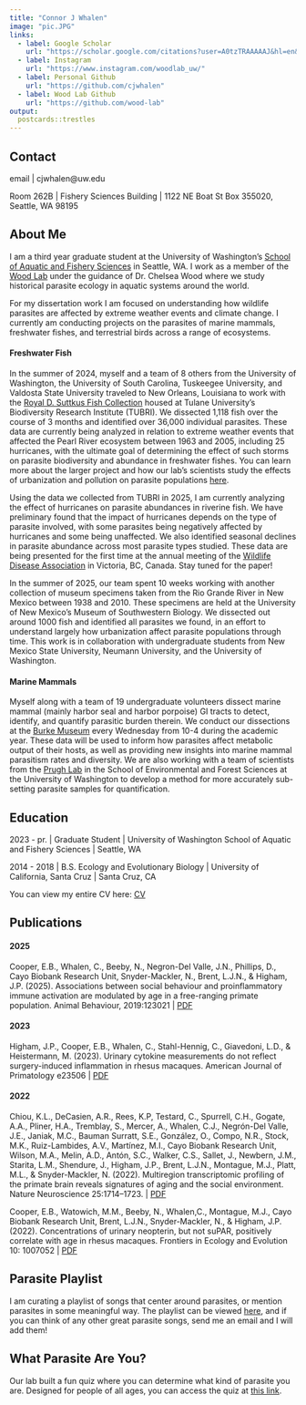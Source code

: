 ```yaml
---
title: "Connor J Whalen"
image: "pic.JPG"
links:
  - label: Google Scholar
    url: "https://scholar.google.com/citations?user=A0tzTRAAAAAJ&hl=en&oi=ao"
  - label: Instagram
    url: "https://www.instagram.com/woodlab_uw/"  
  - label: Personal Github
    url: "https://github.com/cjwhalen"
  - label: Wood Lab Github
    url: "https://github.com/wood-lab"
output:
  postcards::trestles
---
```

## Contact 
email | cjwhalen@uw.edu

Room 262B | Fishery Sciences Building | 1122 NE Boat St Box 355020, Seattle, WA 98195

## About Me
  
I am a third year graduate student at the University of Washington's [School of Aquatic and Fishery Sciences](https://fish.uw.edu/students/graduate-program/meet-our-graduate-students/) in Seattle, WA. I work as a member of the [Wood Lab](https://chelsealwood.com/people/) under the guidance of Dr. Chelsea Wood where we study historical parasite ecology in aquatic systems around the world. 
  
For my dissertation work I am focused on understanding how wildlife parasites are affected by extreme weather events and climate change. I currently am conducting projects on the parasites of marine mammals, freshwater fishes, and terrestrial birds across a range of ecosystems. 

#### Freshwater Fish

In the summer of 2024, myself and a team of 8 others from the University of Washington, the University of South Carolina, Tuskeegee University, and Valdosta State University traveled to New Orleans, Louisiana to work with the [Royal D. Suttkus Fish Collection](https://www.tubri.org/fishes/) housed at Tulane University's Biodiversity Research Institute (TUBRI). We dissected 1,118 fish over the course of 3 months and identified over 36,000 individual parasites. These data are currently being analyzed in relation to extreme weather events that affected the Pearl River ecosystem between 1963 and 2005, including 25 hurricanes, with the ultimate goal of determining the effect of such storms on parasite biodiversity and abundance in freshwater fishes. You can learn more about the larger project and how our lab's scientists study the effects of urbanization and pollution on parasite populations [here](https://chelsealwood.com/research/historical-parasite-ecology/). 

Using the data we collected from TUBRI in 2025, I am currently analyzing the effect of hurricanes on parasite abundances in riverine fish. We have preliminary found that the impact of hurricanes depends on the type of parasite involved, with some parasites being negatively affected by hurricanes and some being unaffected. We also identified seasonal declines in parasite abundance across most parasite types studied. These data are being presented for the first time at the annual meeting of the [Wildlife Disease Association](https://wda2025.com/) in Victoria, BC, Canada. Stay tuned for the paper!

In the summer of 2025, our team spent 10 weeks working with another collection of museum specimens taken from the Rio Grande River in New Mexico between 1938 and 2010. These specimens are held at the University of New Mexico's Museum of Southwestern Biology. We dissected out around 1000 fish and identified all parasites we found, in an effort to understand largely how urbanization affect parasite populations through time. This work is in collaboration with undergraduate students from New Mexico State University, Neumann University, and the University of Washington. 

#### Marine Mammals

Myself along with a team of 19 undergraduate volunteers dissect marine mammal (mainly harbor seal and harbor porpoise) GI tracts to detect, identify, and quantify parasitic burden therein. We conduct our dissections at the [Burke Museum](https://www.burkemuseum.org/) every Wednesday from 10-4 during the academic year. These data will be used to inform how parasites affect metabolic output of their hosts, as well as providing new insights into marine mammal parasitism rates and diversity. We are also working with a team of scientists from the [Prugh Lab](https://www.prughlab.com/) in the School of Environmental and Forest Sciences at the University of Washington to develop a method for more accurately sub-setting parasite samples for quantification.

## Education

2023 - pr.  | Graduate Student | University of Washington School of Aquatic and Fishery Sciences | Seattle, WA

2014 - 2018 | B.S. Ecology and Evolutionary Biology | University of California, Santa Cruz | Santa Cruz, CA

You can view my entire CV here: [CV](https://docs.google.com/document/d/e/2PACX-1vRhDsP96AmBBUsJk--6rkreQ4k3MrKZnQJ8GvhXkjInabvZ7drU25MhMZHe9NWGqdob8ROIvcCnvF4G/pub)

## Publications

#### 2025
Cooper, E.B., Whalen, C., Beeby, N., Negron-Del Valle, J.N., Phillips, D., Cayo Biobank Research Unit, Snyder-Mackler, N., Brent, L.J.N., & Higham, J.P. (2025). Associations between social behaviour and proinflammatory immune activation are modulated by age in a free-ranging primate population. Animal Behaviour, 2019:123021  | [PDF](https://doi.org/10.1016/j.anbehav.2024.10.035)

#### 2023
Higham, J.P., Cooper, E.B., Whalen, C., Stahl-Hennig, C., Giavedoni, L.D., & Heistermann, M. (2023). Urinary cytokine measurements do not reflect surgery-induced inflammation in rhesus macaques. American Journal of Primatology e23506 | [PDF](https://doi.org/10.1002/ajp.23506)

#### 2022
Chiou, K.L., DeCasien, A.R., Rees, K.P, Testard, C., Spurrell, C.H., Gogate, A.A., Pliner, H.A., Tremblay, S., Mercer, A., Whalen, C.J., Negrón-Del Valle, J.E., Janiak, M.C., Bauman Surratt, S.E., González, O., Compo, N.R., Stock, M.K., Ruiz-Lambides, A.V., Martínez, M.I., Cayo Biobank Research Unit, Wilson, M.A., Melin, A.D., Antón, S.C., Walker, C.S., Sallet, J., Newbern, J.M., Starita, L.M., Shendure, J., Higham, J.P., Brent, L.J.N., Montague, M.J., Platt, M.L., & Snyder-Mackler, N. (2022). Multiregion transcriptomic profiling of the primate brain reveals signatures of aging and the social environment. Nature Neuroscience 25:1714–1723. | [PDF](https://doi.org/10.1038/s41593-022-01197-0)

Cooper, E.B., Watowich, M.M., Beeby, N., Whalen,C., Montague, M.J., Cayo Biobank Research Unit, Brent, L.J.N., Snyder-Mackler, N., & Higham, J.P. (2022). Concentrations of urinary neopterin, but not suPAR, positively correlate with age in rhesus macaques. Frontiers in Ecology and Evolution 10: 1007052 | [PDF](https://doi.org/10.3389/fevo.2022.1007052)

## Parasite Playlist

I am curating a playlist of songs that center around parasites, or mention parasites in some meaningful way. The playlist can be viewed [here](https://open.spotify.com/playlist/4CnFjlkRKTcFIYgf7cI5BN?si=2f29b9bf72b647a0), and if you can think of any other great parasite songs, send me an email and I will add them! 

## What Parasite Are You?

Our lab built a fun quiz where you can determine what kind of parasite you are. Designed for people of all ages, you can access the quiz at [this link](https://docs.google.com/presentation/d/1OBSmK1hU4c1HcKWJwtMrEzHIt82Y6JgtThMoVz2-xrE/edit#slide=id.p).  